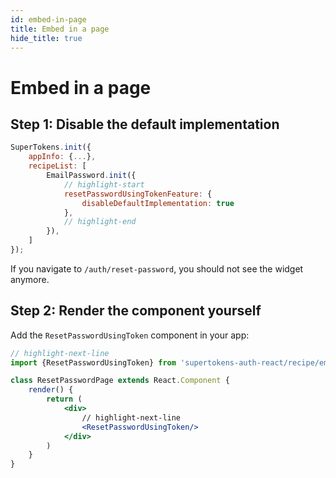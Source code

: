 ```yaml
---
id: embed-in-page
title: Embed in a page
hide_title: true
---
```



# Embed in a page 


## Step 1: Disable the default implementation 

<FrontendSDKTabs>
<TabItem value="reactjs">

```jsx
SuperTokens.init({
    appInfo: {...},
    recipeList: [
        EmailPassword.init({
            // highlight-start
            resetPasswordUsingTokenFeature: {
                disableDefaultImplementation: true
            },
            // highlight-end
        }),
    ]
});
```
</TabItem>
</FrontendSDKTabs>

If you navigate to `/auth/reset-password`, you should not see the widget anymore.


## Step 2: Render the component yourself 

Add the `ResetPasswordUsingToken` component in your app:

<FrontendSDKTabs>
<TabItem value="reactjs">

```jsx
// highlight-next-line
import {ResetPasswordUsingToken} from 'supertokens-auth-react/recipe/emailpassword';

class ResetPasswordPage extends React.Component {
    render() {
        return (
            <div>
                // highlight-next-line
                <ResetPasswordUsingToken/>
            </div>
        )
    }
}

```
</TabItem>
</FrontendSDKTabs>
